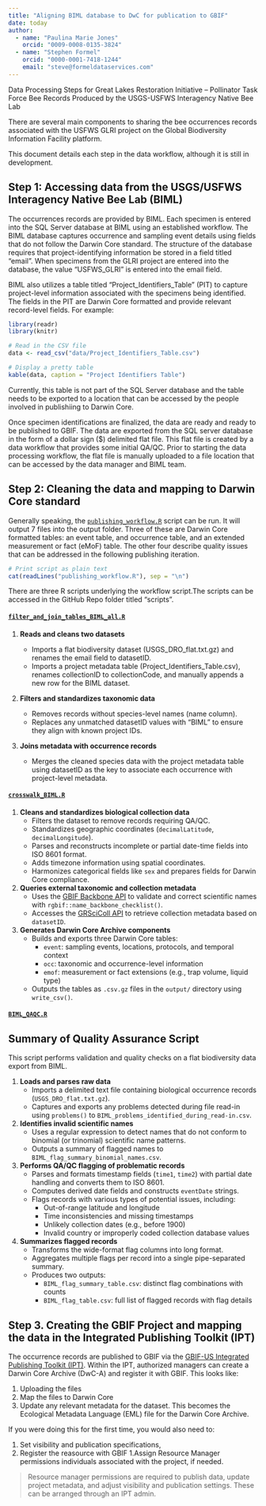```yaml
---
title: "Aligning BIML database to DwC for publication to GBIF"
date: today
author:
  - name: "Paulina Marie Jones"
    orcid: "0009-0008-0135-3824"
  - name: "Stephen Formel"
    orcid: "0000-0001-7418-1244"
    email: "steve@formeldataservices.com"
---
```


Data Processing Steps for Great Lakes Restoration Initiative – Pollinator Task Force Bee Records Produced by the USGS-USFWS Interagency Native Bee Lab

There are several main components to sharing the bee occurrences records associated with the USFWS GLRI project on the Global Biodiversity Information Facility platform.

This document details each step in the data workflow, although it is still in development.

## Step 1: Accessing data from the USGS/USFWS Interagency Native Bee Lab (BIML)

The occurrences records are provided by BIML. Each specimen is entered into the SQL Server database at BIML using an established workflow. The BIML database captures occurrence and sampling event details using fields that do not follow the Darwin Core standard. The structure of the database requires that project-identifying information be stored in a field titled “email”. When specimens from the GLRI project are entered into the database, the value “USFWS_GLRI” is entered into the email field.

BIML also utilizes a table titled “Project_Identifiers_Table” (PIT) to capture project-level information associated with the specimens being identified. The fields in the PIT are Darwin Core formatted and provide relevant record-level fields. For example:

```r

library(readr)
library(knitr)

# Read in the CSV file
data <- read_csv("data/Project_Identifiers_Table.csv")

# Display a pretty table
kable(data, caption = "Project Identifiers Table")

```

Currently, this table is not part of the SQL Server database and the table needs to be exported to a location that can be accessed by the people involved in publishiing to Darwin Core.

Once specimen identifications are finalized, the data are ready and ready to be published to GBIF. The data are exported from the SQL server database in the form of a dollar sign (\$) delimited flat file. This flat file is created by a data workflow that provides some initial QA/QC. Prior to starting the data processing workflow, the flat file is manually uploaded to a file location that can be accessed by the data manager and BIML team.

## Step 2: Cleaning the data and mapping to Darwin Core standard

Generally speaking, the [`publishing_workflow.R`](publishing_workflow.R) script can be run. It will output 7 files into the output folder. Three of these are Darwin Core formatted tables: an event table, and occurrence table, and an extended measurement or fact (eMoF) table. The other four describe quality issues that can be addressed in the following publishing iteration.

```r
# Print script as plain text
cat(readLines("publishing_workflow.R"), sep = "\n")

```

There are three R scripts underlying the workflow script.The scripts can be accessed in the GitHub Repo folder titled “scripts”.

#### [`filter_and_join_tables_BIML_all.R`](scripts/filter_and_join_tables_BIML_all.R)

1.  **Reads and cleans two datasets**

    -   Imports a flat biodiversity dataset (USGS_DRO_flat.txt.gz) and renames the email field to datasetID.
    -   Imports a project metadata table (Project_Identifiers_Table.csv), renames collectionID to collectionCode, and manually appends a new row for the BIML dataset.

2.  **Filters and standardizes taxonomic data**

    -   Removes records without species-level names (name column).
    -   Replaces any unmatched datasetID values with "BIML" to ensure they align with known project IDs.

3.  **Joins metadata with occurrence records**

    -   Merges the cleaned species data with the project metadata table using datasetID as the key to associate each occurrence with project-level metadata.

#### [`crosswalk_BIML.R`](scripts/crosswalk_BIML.R)

1.  **Cleans and standardizes biological collection data**
    -   Filters the dataset to remove records requiring QA/QC.\
    -   Standardizes geographic coordinates (`decimalLatitude`, `decimalLongitude`).\
    -   Parses and reconstructs incomplete or partial date-time fields into ISO 8601 format.\
    -   Adds timezone information using spatial coordinates.\
    -   Harmonizes categorical fields like `sex` and prepares fields for Darwin Core compliance.
2.  **Queries external taxonomic and collection metadata**
    -   Uses the [GBIF Backbone API](https://www.gbif.org/developer/species) to validate and correct scientific names with `rgbif::name_backbone_checklist()`.\
    -   Accesses the [GRSciColl API](https://www.gbif.org/developer/collections) to retrieve collection metadata based on `datasetID`.
3.  **Generates Darwin Core Archive components**
    -   Builds and exports three Darwin Core tables:
        -   `event`: sampling events, locations, protocols, and temporal context\
        -   `occ`: taxonomic and occurrence-level information\
        -   `emof`: measurement or fact extensions (e.g., trap volume, liquid type)\
    -   Outputs the tables as `.csv.gz` files in the `output/` directory using `write_csv()`.

#### [`BIML_QAQC.R`](scripts/BIML_QAQC.R)

## Summary of Quality Assurance Script

This script performs validation and quality checks on a flat biodiversity data export from BIML.

1. **Loads and parses raw data**  
   - Imports a delimited text file containing biological occurrence records (`USGS_DRO_flat.txt.gz`).  
   - Captures and exports any problems detected during file read-in using `problems()` to `BIML_problems_identified_during_read-in.csv`.

2. **Identifies invalid scientific names**  
   - Uses a regular expression to detect names that do not conform to binomial (or trinomial) scientific name patterns.  
   - Outputs a summary of flagged names to `BIML_flag_summary_binomial_names.csv`.

3. **Performs QA/QC flagging of problematic records**  
   - Parses and formats timestamp fields (`time1`, `time2`) with partial date handling and converts them to ISO 8601.  
   - Computes derived date fields and constructs `eventDate` strings.  
   - Flags records with various types of potential issues, including:
     - Out-of-range latitude and longitude  
     - Time inconsistencies and missing timestamps  
     - Unlikely collection dates (e.g., before 1900)  
     - Invalid country or improperly coded collection database values

4. **Summarizes flagged records**  
   - Transforms the wide-format flag columns into long format.  
   - Aggregates multiple flags per record into a single pipe-separated summary.  
   - Produces two outputs:
     - `BIML_flag_summary_table.csv`: distinct flag combinations with counts  
     - `BIML_flag_table.csv`: full list of flagged records with flag details

## Step 3. Creating the GBIF Project and mapping the data in the Integrated Publishing Toolkit (IPT)

The occurrence records are published to GBIF via the [GBIF-US Integrated Publishing Toolkit (IPT)](https://ipt.gbif.us/archive.do?r=usgs-pwrc-biml). Within the IPT, authorized managers can create a Darwin Core Archive (DwC-A) and register it with GBIF. This looks like:

1. Uploading the files
1. Map the files to Darwin Core
1. Update any relevant metadata  for the dataset. This becomes the Ecological Metadata Language (EML) file for the Darwin Core Archive.

If you were doing this for the first time, you would also need to:

1. Set visibility and publication specifications,
1. Register the reasource with GBIF
1.Assign Resource Manager permissions individuals associated with the project, if needed.

> Resource manager permissions are required to publish data, update project metadata, and adjust visibility and publication settings. These can be arranged through an IPT admin.